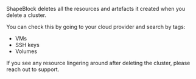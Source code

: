 ShapeBlock deletes all the resources and artefacts it created when you delete a cluster.

You can check this by going to your cloud provider and search by tags:

- VMs
- SSH keys
- Volumes

<Warning>If you see any resource lingering around after deleting the cluster, please reach out to support.</Warning>
